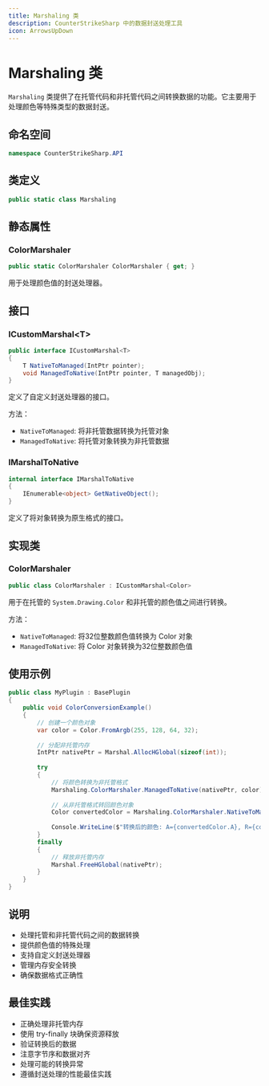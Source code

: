 ```yaml
---
title: Marshaling 类
description: CounterStrikeSharp 中的数据封送处理工具
icon: ArrowsUpDown
---
```


# Marshaling 类

`Marshaling` 类提供了在托管代码和非托管代码之间转换数据的功能。它主要用于处理颜色等特殊类型的数据封送。

## 命名空间

```csharp
namespace CounterStrikeSharp.API
```

## 类定义

```csharp
public static class Marshaling
```

## 静态属性

### ColorMarshaler

```csharp
public static ColorMarshaler ColorMarshaler { get; }
```

用于处理颜色值的封送处理器。

## 接口

### ICustomMarshal&lt;T&gt;

```csharp
public interface ICustomMarshal<T>
{
    T NativeToManaged(IntPtr pointer);
    void ManagedToNative(IntPtr pointer, T managedObj);
}
```

定义了自定义封送处理器的接口。

方法：
- `NativeToManaged`: 将非托管数据转换为托管对象
- `ManagedToNative`: 将托管对象转换为非托管数据

### IMarshalToNative

```csharp
internal interface IMarshalToNative
{
    IEnumerable<object> GetNativeObject();
}
```

定义了将对象转换为原生格式的接口。

## 实现类

### ColorMarshaler

```csharp
public class ColorMarshaler : ICustomMarshal<Color>
```

用于在托管的 `System.Drawing.Color` 和非托管的颜色值之间进行转换。

方法：
- `NativeToManaged`: 将32位整数颜色值转换为 Color 对象
- `ManagedToNative`: 将 Color 对象转换为32位整数颜色值

## 使用示例

```csharp
public class MyPlugin : BasePlugin
{
    public void ColorConversionExample()
    {
        // 创建一个颜色对象
        var color = Color.FromArgb(255, 128, 64, 32);
        
        // 分配非托管内存
        IntPtr nativePtr = Marshal.AllocHGlobal(sizeof(int));
        
        try
        {
            // 将颜色转换为非托管格式
            Marshaling.ColorMarshaler.ManagedToNative(nativePtr, color);
            
            // 从非托管格式转回颜色对象
            Color convertedColor = Marshaling.ColorMarshaler.NativeToManaged(nativePtr);
            
            Console.WriteLine($"转换后的颜色: A={convertedColor.A}, R={convertedColor.R}, G={convertedColor.G}, B={convertedColor.B}");
        }
        finally
        {
            // 释放非托管内存
            Marshal.FreeHGlobal(nativePtr);
        }
    }
}
```

## 说明

- 处理托管和非托管代码之间的数据转换
- 提供颜色值的特殊处理
- 支持自定义封送处理器
- 管理内存安全转换
- 确保数据格式正确性

## 最佳实践

- 正确处理非托管内存
- 使用 try-finally 块确保资源释放
- 验证转换后的数据
- 注意字节序和数据对齐
- 处理可能的转换异常
- 遵循封送处理的性能最佳实践 